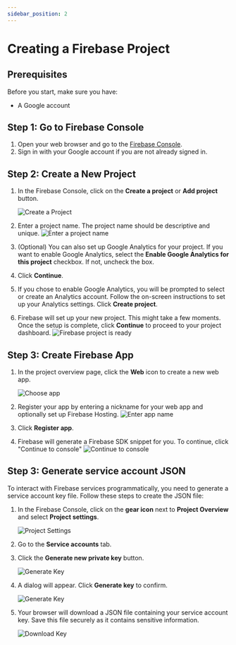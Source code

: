 ```yaml
---
sidebar_position: 2
---
```


# Creating a Firebase Project

## Prerequisites

Before you start, make sure you have:

- A Google account

## Step 1: Go to Firebase Console

1. Open your web browser and go to the [Firebase Console](https://console.firebase.google.com/).
2. Sign in with your Google account if you are not already signed in.

## Step 2: Create a New Project

1. In the Firebase Console, click on the **Create a project** or **Add project** button.

   ![Create a Project](create-project.png)

2. Enter a project name. The project name should be descriptive and unique.
   ![Enter a project name](enter-name.png)

3. (Optional) You can also set up Google Analytics for your project. If you want to enable Google Analytics, select the **Enable Google Analytics for this project** checkbox. If not, uncheck the box.

4. Click **Continue**.

5. If you chose to enable Google Analytics, you will be prompted to select or create an Analytics account. Follow the on-screen instructions to set up your Analytics settings. Click **Create project**.

6. Firebase will set up your new project. This might take a few moments. Once the setup is complete, click **Continue** to proceed to your project dashboard.
   ![Firebase project is ready](project-ready.png)

## Step 3: Create Firebase App

1. In the project overview page, click the **Web** icon to create a new web app.

   ![Choose app](choose-app.png)

2. Register your app by entering a nickname for your web app and optionally set up Firebase Hosting.
   ![Enter app name](enter-app-name.png)

3. Click **Register app**.

4. Firebase will generate a Firebase SDK snippet for you. To continue, click "Continue to console"
   ![Continue to console](continue-to-console.png)

## Step 3: Generate service account JSON

To interact with Firebase services programmatically, you need to generate a service account key file. Follow these steps to create the JSON file:

1. In the Firebase Console, click on the **gear icon** next to **Project Overview** and select **Project settings**.

   ![Project Settings](open-settings.png)

2. Go to the **Service accounts** tab.

3. Click the **Generate new private key** button.

   ![Generate Key](service-accounts.png)

4. A dialog will appear. Click **Generate key** to confirm.

   ![Generate Key](generate-key.png)

5. Your browser will download a JSON file containing your service account key. Save this file securely as it contains sensitive information.

   ![Download Key](downloaded-keys-file.png)
